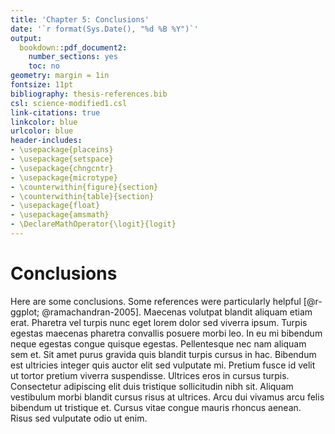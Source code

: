 ```yaml
---
title: 'Chapter 5: Conclusions'
date: '`r format(Sys.Date(), "%d %B %Y")`'
output:
  bookdown::pdf_document2:
    number_sections: yes
    toc: no
geometry: margin = 1in
fontsize: 11pt
bibliography: thesis-references.bib
csl: science-modified1.csl
link-citations: true
linkcolor: blue
urlcolor: blue
header-includes:
- \usepackage{placeins}
- \usepackage{setspace}
- \usepackage{chngcntr}
- \usepackage{microtype}
- \counterwithin{figure}{section}
- \counterwithin{table}{section}
- \usepackage{float}
- \usepackage{amsmath}
- \DeclareMathOperator{\logit}{logit}
---
```


\linespread{1.6}\selectfont

# Conclusions

Here are some conclusions. Some references were particularly helpful [@r-ggplot; @ramachandran-2005]. Maecenas volutpat blandit aliquam etiam erat. Pharetra vel turpis nunc eget lorem dolor sed viverra ipsum. Turpis egestas maecenas pharetra convallis posuere morbi leo. In eu mi bibendum neque egestas congue quisque egestas. Pellentesque nec nam aliquam sem et. Sit amet purus gravida quis blandit turpis cursus in hac. Bibendum est ultricies integer quis auctor elit sed vulputate mi. Pretium fusce id velit ut tortor pretium viverra suspendisse. Ultrices eros in cursus turpis. Consectetur adipiscing elit duis tristique sollicitudin nibh sit. Aliquam vestibulum morbi blandit cursus risus at ultrices. Arcu dui vivamus arcu felis bibendum ut tristique et. Cursus vitae congue mauris rhoncus aenean. Risus sed vulputate odio ut enim.